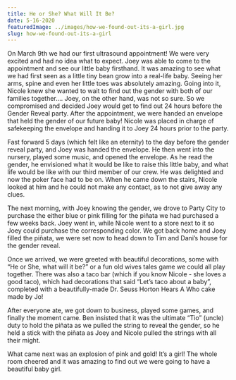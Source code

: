 ```yaml
---
title: He or She? What Will It Be?
date: 5-16-2020
featuredImage: ../images/how-we-found-out-its-a-girl.jpg
slug: how-we-found-out-its-a-girl
---
```


On March 9th we had our first ultrasound appointment! We were very excited and had no idea what to expect. Joey was able to come to the appointment and see our little baby firsthand. It was amazing to see what we had first seen as a little tiny bean grow into a real-life baby. Seeing her arms, spine and even her little toes was absolutely amazing. Going into it, Nicole knew she wanted to wait to find out the gender with both of our families together…. Joey, on the other hand, was not so sure. So we compromised and decided Joey would get to find out 24 hours before the Gender Reveal party. After the appointment, we were handed an envelope that held the gender of our future baby! Nicole was placed in charge of safekeeping the envelope and handing it to Joey 24 hours prior to the party.

Fast forward 5 days (which felt like an eternity) to the day before the gender reveal party, and Joey was handed the envelope. He then went into the nursery, played some music, and opened the envelope. As he read the gender, he envisioned what it would be like to raise this little baby, and what life would be like with our third member of our crew. He was delighted and now the poker face had to be on. When he came down the stairs, Nicole looked at him and he could not make any contact, as to not give away any clues.

The next morning, with Joey knowing the gender, we drove to Party City to purchase the either blue or pink filling for the piñata we had purchased a few weeks back. Joey went in, while Nicole went to a store next to it so Joey could purchase the corresponding color. We got back home and Joey filled the piñata, we were set now to head down to Tim and Dani’s house for the gender reveal.

Once we arrived, we were greeted with beautiful decorations, some with “He or She, what will it be?” or a fun old wives tales game we could all play together. There was also a taco bar (which if you know Nicole - she loves a good taco), which had decorations that said “Let’s taco about a baby”, completed with a beautifully-made Dr. Seuss Horton Hears A Who cake made by Jo!

After everyone ate, we got down to business, played some games, and finally the moment came. Ben insisted that it was the ultimate “Tio” (uncle) duty to hold the piñata as we pulled the string to reveal the gender, so he held a stick with the piñata as Joey and Nicole pulled the strings with all their might.

What came next was an explosion of pink and gold! It’s a girl! The whole room cheered and it was amazing to find out we were going to have a beautiful baby girl.
